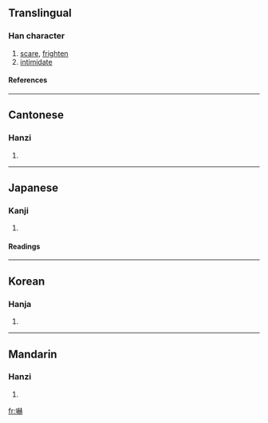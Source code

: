 {{see|吓}}

==Translingual==
===Han character===
{{Han char|rn=30|rad=口|as=14|sn=17|four=6403<sub>1</sub>|canj=口土金金 (RGCC)}}
# [[scare]], [[frighten]]
# [[intimidate]]
====References====
{{Han ref|kx=0211.370|dkj=04459|dj=0434.290|hdz=10695.100|uh=5687|ud=22151|bh=C07E|bd=49278}}
----
==Cantonese==
===Hanzi===
{{yue-hanzi|jyut=|y=haak3}}
# {{defn|Cantonese}}
----
==Japanese==
===Kanji===
{{ja-kanji|grade=|rs=口14}}
# {{defn|Japanese}} 
====Readings====
{{ja-readings|on=[[かく]] (kaku), [[か]] (ka)|kun=[[おどす]] (odosu)}}
----
==Korean==
===Hanja===
{{ko-hanja|hangeul=[[하]], [[혁]]|rv=ha, hyeok|mr=ha, hyŏk}}
# {{defn|Korean}}
----
==Mandarin==
===Hanzi===
{{cmn-hanzi|sim=吓|pin=[[xià]] (xia4)|wg=hsia<sup>4</sup>}}
# {{defn|Mandarin}}

[[fr:嚇]]